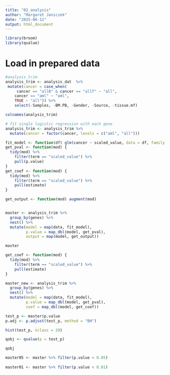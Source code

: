 ```yaml
---
title: "02_analysis"
author: "Margaret Janiczek"
date: "2025-06-12"
output: html_document
---
```


```r
library(broom)
library(qvalue)
```

# Load in prepared data
```r
#analysis_trim
analysis_trim <- analysis_dat  %>%
 mutate(cancer = case_when(
  	 cancer == "allB" & cancer == "allT" ~ "all",
   	cancer == "aml" ~ "aml",
   	TRUE ~ "all")) %>%
    select(-Samples, -BM.PB, -Gender, -Source, -tissue.mf) 
```

```r
colnames(analysis_trim)
```

```r
# fit single logistic regression with each gene
analysis_trim <- analysis_trim %>% 
  mutate(cancer = factor(cancer, levels = c("aml", "all")))

fit_model <- function(df) glm(cancer ~ scaled_value, data = df, family = binomial)
get_pval <- function(mod) {
  tidy(mod) %>%
    filter(term == "scaled_value") %>%
    pull(p.value)
}
get_coef <- function(mod) {
  tidy(mod) %>%
    filter(term == "scaled_value") %>%
    pull(estimate)
}

get_output <- function(mod) augment(mod)


master <- analysis_trim %>%
  group_by(genes) %>%
  nest() %>%
  mutate(model = map(data, fit_model),
         p.value = map_dbl(model, get_pval),
         output = map(model, get_output))

master
```

```r
get_coef <- function(mod) {
  tidy(mod) %>%
    filter(term == "scaled_value") %>%
    pull(estimate)
}

master_new <- analysis_trim %>%
  group_by(genes) %>%
  nest() %>%
  mutate(model = map(data, fit_model),
         p.value = map_dbl(model, get_pval),
         coef = map_dbl(model, get_coef))

```


```r
test_p <- master$p.value
p.adj <- p.adjust(test_p, method = "BH")
```

```r
hist(test_p, nclass = 20)
```

```r
qobj <- qvalue(p = test_p)

qobj
```

```r
master05 <- master %>% filter(p.value < 0.05)
 
master01 <- master %>% filter(p.value < 0.01)
```
